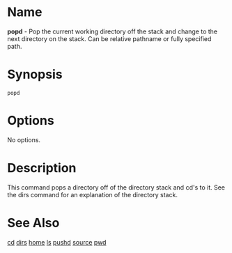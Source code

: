 = Name =
'''popd''' - Pop the current working directory off the stack and change to the next  directory on the stack.  Can be relative pathname or fully specified path.

= Synopsis =
 popd
= Options =
No options.

= Description =
This command pops a directory off of the directory stack and cd's  to it.  See the dirs command for an explanation of the  directory stack.


= See Also =
[[cd]] [[dirs]] [[home]] [[ls]] [[pushd]] [[source]] [[pwd]]


